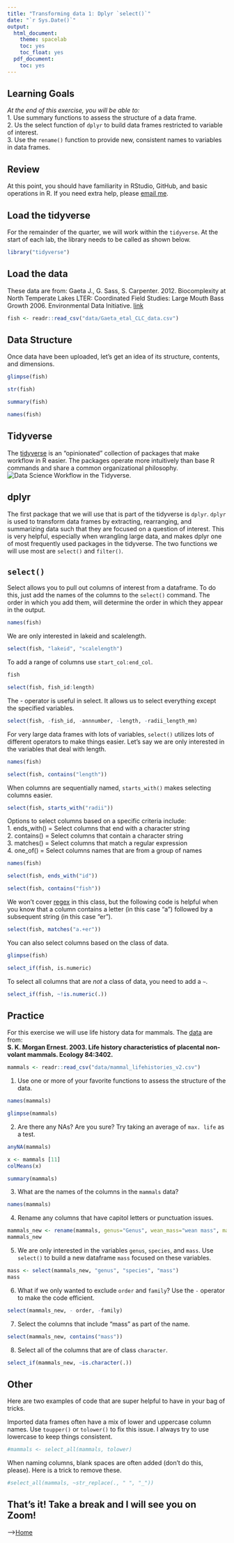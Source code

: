 ```yaml
---
title: "Transforming data 1: Dplyr `select()`"
date: "`r Sys.Date()`"
output:
  html_document:
    theme: spacelab
    toc: yes
    toc_float: yes
  pdf_document:
    toc: yes
---
```


## Learning Goals
*At the end of this exercise, you will be able to:*    
1. Use summary functions to assess the structure of a data frame.  
2. Us the select function of `dplyr` to build data frames restricted to variable of interest.  
3. Use the `rename()` function to provide new, consistent names to variables in data frames.  

## Review
At this point, you should have familiarity in RStudio, GitHub, and basic operations in R. If you need extra help, please [email me](mailto: jmledford@ucdavis.edu).  

## Load the tidyverse
For the remainder of the quarter, we will work within the `tidyverse`. At the start of each lab, the library needs to be called as shown below.  
```r
library("tidyverse")
```

## Load the data
These data are from: Gaeta J., G. Sass, S. Carpenter. 2012. Biocomplexity at North Temperate Lakes LTER: Coordinated Field Studies: Large Mouth Bass Growth 2006. Environmental Data Initiative.  [link](https://portal.edirepository.org/nis/mapbrowse?scope=knb-lter-ntl&identifier=267)  
```r
fish <- readr::read_csv("data/Gaeta_etal_CLC_data.csv")
```

## Data Structure
Once data have been uploaded, let's get an idea of its structure, contents, and dimensions.  
```r
glimpse(fish)
```

```r
str(fish)
```

```r
summary(fish)
```

```r
names(fish)
```

## Tidyverse
The [tidyverse](www.tidyverse.org) is an "opinionated" collection of packages that make workflow in R easier. The packages operate more intuitively than base R commands and share a common organizational philosophy.  
![*Data Science Workflow in the Tidyverse.*](tidy-1.png)  

## dplyr
The first package that we will use that is part of the tidyverse is `dplyr`. `dplyr` is used to transform data frames by extracting, rearranging, and summarizing data such that they are focused on a question of interest. This is very helpful,  especially when wrangling large data, and makes dplyr one of most frequently used packages in the tidyverse. The two functions we will use most are `select()` and `filter()`.  

## `select()`
Select allows you to pull out columns of interest from a dataframe. To do this, just add the names of the columns to the `select()` command. The order in which you add them, will determine the order in which they appear in the output.
```r
names(fish)
```

We are only interested in lakeid and scalelength.
```r
select(fish, "lakeid", "scalelength")
```

To add a range of columns use `start_col:end_col`.
```r
fish
```

```r
select(fish, fish_id:length)
```

The - operator is useful in select. It allows us to select everything except the specified variables.
```r
select(fish, -fish_id, -annnumber, -length, -radii_length_mm)
```

For very large data frames with lots of variables, `select()` utilizes lots of different operators to make things easier. Let's say we are only interested in the variables that deal with length.

```r
names(fish)
```

```r
select(fish, contains("length"))
```

When columns are sequentially named, `starts_with()` makes selecting columns easier.
```r
select(fish, starts_with("radii"))
```

Options to select columns based on a specific criteria include:  
1. ends_with() = Select columns that end with a character string  
2. contains() = Select columns that contain a character string  
3. matches() = Select columns that match a regular expression  
4. one_of() = Select columns names that are from a group of names  

```r
names(fish)
```

```r
select(fish, ends_with("id"))
```

```r
select(fish, contains("fish"))
```

We won't cover [regex](https://en.wikipedia.org/wiki/Regular_expression) in this class, but the following code is helpful when you know that a column contains a letter (in this case "a") followed by a subsequent string (in this case "er").  
```r
select(fish, matches("a.+er"))
```

You can also select columns based on the class of data.  
```r
glimpse(fish)
```

```r
select_if(fish, is.numeric)
```

To select all columns that are *not* a class of data, you need to add a `~`.
```r
select_if(fish, ~!is.numeric(.))
```

## Practice  
For this exercise we will use life history data for mammals. The [data](http://esapubs.org/archive/ecol/E084/093/) are from:  
**S. K. Morgan Ernest. 2003. Life history characteristics of placental non-volant mammals. Ecology 84:3402.**  
```r
mammals <- readr::read_csv("data/mammal_lifehistories_v2.csv")
```

1. Use one or more of your favorite functions to assess the structure of the data.  
```r
names(mammals)
```
```r
glimpse(mammals)
```
2. Are there any NAs? Are you sure? Try taking an average of `max. life` as a test.  
```r
anyNA(mammals)
```
```r
x <- mammals [11]
colMeans(x)
```
```r
summary(mammals)
```
3. What are the names of the columns in the `mammals` data?
```r
names(mammals)
```

4. Rename any columns that have capitol letters or punctuation issues.  
```r
mammals_new <- rename(mammals, genus="Genus", wean_mass="wean mass", max_life="max. life", litter_size="litter size", litters_per_year="litters/year")
mammals_new
```

5. We are only interested in the variables `genus`, `species`, and `mass`. Use `select()` to build a new dataframe `mass` focused on these variables.
```r
mass <- select(mammals_new, "genus", "species", "mass")
mass
```

6. What if we only wanted to exclude `order` and `family`? Use the `-` operator to make the code efficient.
```r
select(mammals_new, - order, -family)
```

7. Select the columns that include "mass" as part of the name.  
```r
select(mammals_new, contains("mass"))
```

8. Select all of the columns that are of class `character`.  
```r
select_if(mammals_new, ~is.character(.))
```

## Other
Here are two examples of code that are super helpful to have in your bag of tricks.  

Imported data frames often have a mix of lower and uppercase column names. Use `toupper()` or `tolower()` to fix this issue. I always try to use lowercase to keep things consistent.  
```r
#mammals <- select_all(mammals, tolower)
```

When naming columns, blank spaces are often added (don't do this, please). Here is a trick to remove these.  
```r
#select_all(mammals, ~str_replace(., " ", "_"))
```

## That's it! Take a break and I will see you on Zoom!  

-->[Home](https://jmledford3115.github.io/datascibiol/)  